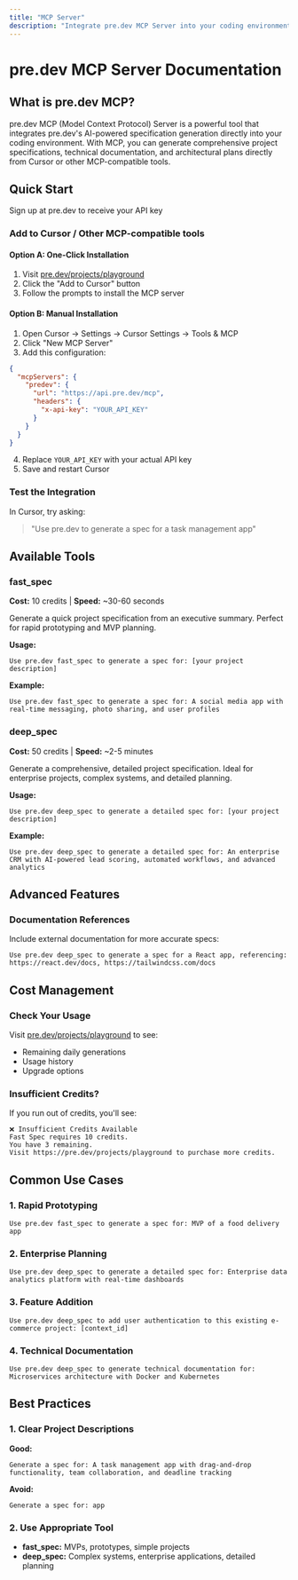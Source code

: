 ```yaml
---
title: "MCP Server"
description: "Integrate pre.dev MCP Server into your coding environment for AI-powered specification generation"
---
```


# pre.dev MCP Server Documentation

## What is pre.dev MCP?

pre.dev MCP (Model Context Protocol) Server is a powerful tool that integrates pre.dev's AI-powered specification generation directly into your coding environment. With MCP, you can generate comprehensive project specifications, technical documentation, and architectural plans directly from Cursor or other MCP-compatible tools.

## Quick Start

<Card title="Get API Key" icon="key" href="https://pre.dev/projects/playground">
  Sign up at pre.dev to receive your API key
</Card>

### Add to Cursor / Other MCP-compatible tools

#### Option A: One-Click Installation
1. Visit [pre.dev/projects/playground](https://pre.dev/projects/playground)
2. Click the "Add to Cursor" button
3. Follow the prompts to install the MCP server

#### Option B: Manual Installation
1. Open Cursor → Settings → Cursor Settings → Tools & MCP
2. Click "New MCP Server"
3. Add this configuration:

```json
{
  "mcpServers": {
    "predev": {
      "url": "https://api.pre.dev/mcp",
      "headers": {
        "x-api-key": "YOUR_API_KEY"
      }
    }
  }
}
```

4. Replace `YOUR_API_KEY` with your actual API key
5. Save and restart Cursor

### Test the Integration

In Cursor, try asking:
> "Use pre.dev to generate a spec for a task management app"

## Available Tools

### fast_spec
**Cost:** 10 credits | **Speed:** ~30-60 seconds

Generate a quick project specification from an executive summary. Perfect for rapid prototyping and MVP planning.

**Usage:**
```
Use pre.dev fast_spec to generate a spec for: [your project description]
```

**Example:**
```
Use pre.dev fast_spec to generate a spec for: A social media app with real-time messaging, photo sharing, and user profiles
```

### deep_spec
**Cost:** 50 credits | **Speed:** ~2-5 minutes

Generate a comprehensive, detailed project specification. Ideal for enterprise projects, complex systems, and detailed planning.

**Usage:**
```
Use pre.dev deep_spec to generate a detailed spec for: [your project description]
```

**Example:**
```
Use pre.dev deep_spec to generate a detailed spec for: An enterprise CRM with AI-powered lead scoring, automated workflows, and advanced analytics
```

## Advanced Features

### Documentation References

Include external documentation for more accurate specs:

```
Use pre.dev deep_spec to generate a spec for a React app, referencing: https://react.dev/docs, https://tailwindcss.com/docs
```

## Cost Management

### Check Your Usage
Visit [pre.dev/projects/playground](https://pre.dev/projects/playground) to see:
- Remaining daily generations
- Usage history
- Upgrade options

### Insufficient Credits?
If you run out of credits, you'll see:
```
❌ Insufficient Credits Available
Fast Spec requires 10 credits.
You have 3 remaining.
Visit https://pre.dev/projects/playground to purchase more credits.
```

## Common Use Cases

### 1. Rapid Prototyping
```
Use pre.dev fast_spec to generate a spec for: MVP of a food delivery app
```

### 2. Enterprise Planning
```
Use pre.dev deep_spec to generate a detailed spec for: Enterprise data analytics platform with real-time dashboards
```

### 3. Feature Addition
```
Use pre.dev deep_spec to add user authentication to this existing e-commerce project: [context_id]
```

### 4. Technical Documentation
```
Use pre.dev deep_spec to generate technical documentation for: Microservices architecture with Docker and Kubernetes
```

## Best Practices

### 1. Clear Project Descriptions
**Good:**
```
Generate a spec for: A task management app with drag-and-drop functionality, team collaboration, and deadline tracking
```

**Avoid:**
```
Generate a spec for: app
```

### 2. Use Appropriate Tool
- **fast_spec:** MVPs, prototypes, simple projects
- **deep_spec:** Complex systems, enterprise applications, detailed planning


